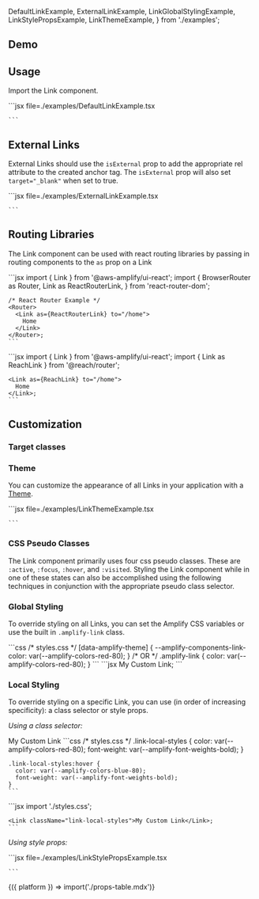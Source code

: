 
  DefaultLinkExample,
  ExternalLinkExample,
  LinkGlobalStylingExample,
  LinkStylePropsExample,
  LinkThemeExample,
} from './examples';

## Demo

<LinkDemo />

## Usage

Import the Link component.

<Example>
  <DefaultLinkExample />
  <ExampleCode>
    ```jsx file=./examples/DefaultLinkExample.tsx

    ```

  </ExampleCode>
</Example>

## External Links

External Links should use the `isExternal` prop to add the appropriate rel attribute to the created anchor tag. The `isExternal` prop will also set `target="_blank"` when set to true.

<Example>
  <ExternalLinkExample />
  <ExampleCode>
    ```jsx file=./examples/ExternalLinkExample.tsx

    ```

  </ExampleCode>
</Example>

## Routing Libraries

The Link component can be used with react routing libraries by passing in routing components to the `as` prop on a Link

<Example>
  <ExampleCode>
    ```jsx
    import { Link } from '@aws-amplify/ui-react';
    import {
      BrowserRouter as Router,
      Link as ReactRouterLink,
    } from 'react-router-dom';

    /* React Router Example */
    <Router>
      <Link as={ReactRouterLink} to="/home">
        Home
      </Link>
    </Router>;
    ```

  </ExampleCode>
  <ExampleCode>
    ```jsx
    import { Link } from '@aws-amplify/ui-react';
    import { Link as ReachLink } from '@reach/router';

    <Link as={ReachLink} to="/home">
      Home
    </Link>;
    ```

  </ExampleCode>
</Example>

## Customization

### Target classes

<ComponentStyleDisplay componentName="Link" />

### Theme

<ThemeAlert />

You can customize the appearance of all Links in your application with a [Theme](/theming).

<Example>
  <LinkThemeExample />
  <ExampleCode>
    ```jsx file=./examples/LinkThemeExample.tsx

    ```

  </ExampleCode>
</Example>

### CSS Pseudo Classes

The Link component primarily uses four css pseudo classes. These are `:active`, `:focus`, `:hover`, and `:visited`. Styling the Link component while in one of these states can also be accomplished using the following techniques in conjunction with the appropriate pseudo class selector.

### Global Styling

To override styling on all Links, you can set the Amplify CSS variables or use the built in `.amplify-link` class.

<Example>
  <LinkGlobalStylingExample />
  <ExampleCode>
    ```css
    /* styles.css */
    [data-amplify-theme] {
      --amplify-components-link-color: var(--amplify-colors-red-80);
    }
    /* OR */
    .amplify-link {
      color: var(--amplify-colors-red-80);
    }
    ```
  </ExampleCode>
  <ExampleCode>
    ```jsx
    <Link>My Custom Link</Link>;
    ```
  </ExampleCode>
</Example>

### Local Styling

To override styling on a specific Link, you can use (in order of increasing specificity): a class selector or style props.

_Using a class selector:_

<Example>
  <AmplifyLink className="link-local-styles">My Custom Link</AmplifyLink>
  <ExampleCode>
    ```css
    /* styles.css */
    .link-local-styles {
      color: var(--amplify-colors-red-80);
      font-weight: var(--amplify-font-weights-bold);
    }

    .link-local-styles:hover {
      color: var(--amplify-colors-blue-80);
      font-weight: var(--amplify-font-weights-bold);
    }
    ```

  </ExampleCode>
  <ExampleCode>
    ```jsx
    import './styles.css';

    <Link className="link-local-styles">My Custom Link</Link>;
    ```

  </ExampleCode>
</Example>

_Using style props:_

<Example>
  <LinkStylePropsExample />
  <ExampleCode>
    ```jsx file=./examples/LinkStylePropsExample.tsx
    
    ```

  </ExampleCode>
</Example>


<Fragment>
  {({ platform }) => import('./props-table.mdx')}
</Fragment>

